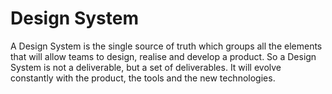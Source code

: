
# Design System
A Design System is the single source of truth which groups all the elements that will allow teams to design, realise and develop a product. So a Design System is not a deliverable, but a set of deliverables. It will evolve constantly with the product, the tools and the new technologies.

<Meta title="About PHOTON" />


